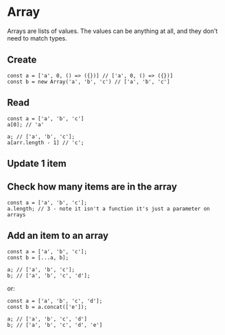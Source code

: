 # Array

Arrays are lists of values. The values can be anything at all, and they don't need to match types. 

## Create

```JS
const a = ['a', 0, () => ({})] // ['a', 0, () => ({})]
const b = new Array('a', 'b', 'c') // ['a', 'b', 'c']
```

## Read

```JS
const a = ['a', 'b', 'c']
a[0]; // 'a'

a; // ['a', 'b', 'c'];
a[arr.length - 1] // 'c';
```

## Update 1 item

## Check how many items are in the array

```JS
const a = ['a', 'b', 'c'];
a.length; // 3 - note it isn't a function it's just a parameter on arrays
```

## Add an item to an array

```JS
const a = ['a', 'b', 'c'];
const b = [...a, b];

a; // ['a', 'b', 'c'];
b; // ['a', 'b', 'c', 'd'];
```

or:

```JS
const a = ['a', 'b', 'c', 'd'];
const b = a.concat(['e']);

a; // ['a', 'b', 'c', 'd']
b; // ['a', 'b', 'c', 'd', 'e']
```